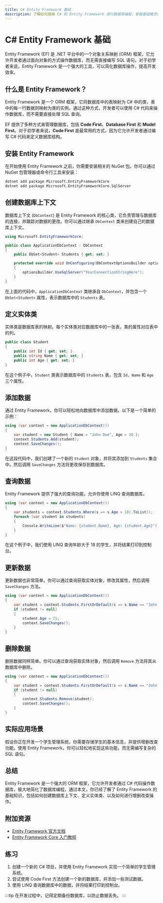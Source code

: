 ```yaml
---
title: C# Entity Framework 基础
description: 了解如何使用 C# 和 Entity Framework 进行数据库编程，掌握基础概念和实际应用。
---
```


# C# Entity Framework 基础

Entity Framework (EF) 是 .NET 平台中的一个对象关系映射 (ORM) 框架，它允许开发者通过面向对象的方式操作数据库，而无需直接编写 SQL 语句。对于初学者来说，Entity Framework 是一个强大的工具，可以简化数据库操作，提高开发效率。

## 什么是 Entity Framework？

Entity Framework 是一个 ORM 框架，它将数据库中的表映射为 C# 中的类，表中的每一行数据则映射为类的实例。通过这种方式，开发者可以使用 C# 代码来操作数据库，而不需要直接处理 SQL 查询。

EF 提供了多种方式来管理数据库，包括 **Code First**、**Database First** 和 **Model First**。对于初学者来说，**Code First** 是最常用的方式，因为它允许开发者通过编写 C# 代码来定义数据库结构。

## 安装 Entity Framework

在开始使用 Entity Framework 之前，你需要安装相关的 NuGet 包。你可以通过 NuGet 包管理器或命令行工具来安装：

```bash
dotnet add package Microsoft.EntityFrameworkCore
dotnet add package Microsoft.EntityFrameworkCore.SqlServer
```

## 创建数据库上下文

数据库上下文 (`DbContext`) 是 Entity Framework 的核心类，它负责管理与数据库的连接，并跟踪对数据的更改。你可以通过继承 `DbContext` 类来创建自己的数据库上下文。

```csharp
using Microsoft.EntityFrameworkCore;

public class ApplicationDbContext : DbContext
{
    public DbSet<Student> Students { get; set; }

    protected override void OnConfiguring(DbContextOptionsBuilder optionsBuilder)
    {
        optionsBuilder.UseSqlServer("YourConnectionStringHere");
    }
}
```

在上面的代码中，`ApplicationDbContext` 类继承自 `DbContext`，并包含一个 `DbSet<Student>` 属性，表示数据库中的 `Students` 表。

## 定义实体类

实体类是数据库表的映射。每个实体类对应数据库中的一张表，类的属性对应表中的列。

```csharp
public class Student
{
    public int Id { get; set; }
    public string Name { get; set; }
    public int Age { get; set; }
}
```

在这个例子中，`Student` 类表示数据库中的 `Students` 表，包含 `Id`、`Name` 和 `Age` 三个属性。

## 添加数据

通过 Entity Framework，你可以轻松地向数据库中添加数据。以下是一个简单的示例：

```csharp
using (var context = new ApplicationDbContext())
{
    var student = new Student { Name = "John Doe", Age = 20 };
    context.Students.Add(student);
    context.SaveChanges();
}
```

在这段代码中，我们创建了一个新的 `Student` 对象，并将其添加到 `Students` 集合中。然后调用 `SaveChanges` 方法将更改保存到数据库。

## 查询数据

Entity Framework 提供了强大的查询功能，允许你使用 LINQ 查询数据库。

```csharp
using (var context = new ApplicationDbContext())
{
    var students = context.Students.Where(s => s.Age > 18).ToList();
    foreach (var student in students)
    {
        Console.WriteLine($"Name: {student.Name}, Age: {student.Age}");
    }
}
```

在这个例子中，我们使用 LINQ 查询年龄大于 18 的学生，并将结果打印到控制台。

## 更新数据

更新数据也非常简单。你可以通过查询获取实体对象，修改其属性，然后调用 `SaveChanges` 方法。

```csharp
using (var context = new ApplicationDbContext())
{
    var student = context.Students.FirstOrDefault(s => s.Name == "John Doe");
    if (student != null)
    {
        student.Age = 21;
        context.SaveChanges();
    }
}
```

## 删除数据

删除数据同样简单。你可以通过查询获取实体对象，然后调用 `Remove` 方法将其从数据库中删除。

```csharp
using (var context = new ApplicationDbContext())
{
    var student = context.Students.FirstOrDefault(s => s.Name == "John Doe");
    if (student != null)
    {
        context.Students.Remove(student);
        context.SaveChanges();
    }
}
```

## 实际应用场景

假设你正在开发一个学生管理系统，你需要存储学生的基本信息，并提供增删改查功能。使用 Entity Framework，你可以轻松地实现这些功能，而无需编写复杂的 SQL 语句。

## 总结

Entity Framework 是一个强大的 ORM 框架，它允许开发者通过 C# 代码操作数据库，极大地简化了数据库编程。通过本文，你已经了解了 Entity Framework 的基础知识，包括如何创建数据库上下文、定义实体类、以及如何进行增删改查操作。

## 附加资源

- [Entity Framework 官方文档](https://docs.microsoft.com/en-us/ef/)
- [Entity Framework Core 入门教程](https://www.entityframeworktutorial.net/efcore/entity-framework-core.aspx)

## 练习

1. 创建一个新的 C# 项目，并使用 Entity Framework 实现一个简单的学生管理系统。
2. 尝试使用 Code First 方法创建一个新的数据库，并添加一些测试数据。
3. 使用 LINQ 查询数据库中的数据，并将结果打印到控制台。

:::tip
在开发过程中，记得定期备份数据库，以防止数据丢失。
:::